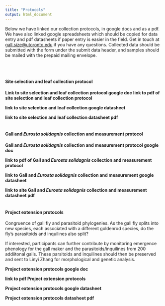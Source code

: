 ```yaml
---
title: "Protocols"
output: html_document
---
```



Below we have linked our collection protocols, in google docs and as a pdf. We have also linked google spreadsheets which should be copied for data entry and pdf datasheets if paper entry is easier in the field. Get in touch at [gall.size@utoronto.edu](gall.size@utoronto.edu) if you have any questions. Collected data should be submitted with the form under the submit data header, and samples should be mailed with the prepaid mailing envelope.
 
 <br>
 <br>

#### Site selection and leaf collection protocol

**Link to site selection and leaf collection protocol google doc** 
**link to pdf of site selection and leaf collection protocol**

**link to site selection and leaf collection google datasheet**

**link to site selection and leaf collection datasheet pdf**
 <br>
 <br>

#### Gall and *Eurosta solidagnis* collection and measurement protocol

**Gall and *Eurosta solidagnis* collection and measurement protocol google doc** 

**link to pdf of Gall and *Eurosta solidagnis* collection and measurement protocol**

**link to Gall and *Eurosta solidagnis* collection and measurement google datasheet**

**link to site Gall and *Eurosta solidagnis* collection and measurement datasheet pdf**
 <br>
 <br>


#### Project extension protocols

Congruence of gall fly and parasitoid phylogenies. As the gall fly splits into new species, each associated with a different goldenrod species, do the fly’s parasitoids and inquilines also split? 

If interested, participants can further contribute by monitoring emergence phenology for the gall maker and the parasitoids/inquilines from 200 addiitonal galls. These parsitoids and inquilines should then be preserved and sent to Linyi Zhang for morphological and genetic analysis. 


**Project extension protocols google doc** 

**link to pdf Project extension protocols**

**Project extension protocols google datasheet**

**Project extension protocols datasheet pdf**




